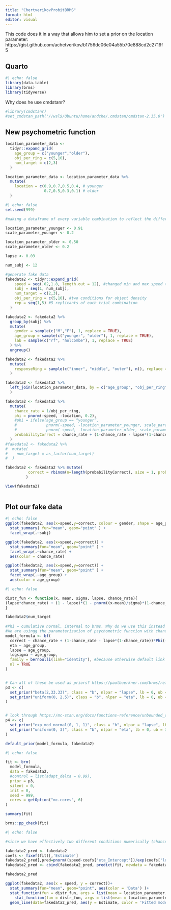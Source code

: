 ```yaml
---
title: "ChertverikovProbitBRMS"
format: html
editor: visual
---
```


This code does it in a way that allows him to set a prior on the location parameter: https://gist.github.com/achetverikov/b1756dc06e04a55b70e888cd2c2719f5

## Quarto

```r
#| echo: false
library(data.table)
library(brms)
library(tidyverse)
```

Why does he use cmdstanr?

```r
#library(cmdstanr)
#set_cmdstan_path('//wsl$/Ubuntu/home/andche/.cmdstan/cmdstan-2.35.0')

```

## New psychometric function

```r
location_parameter_data <-
  tidyr::expand_grid(
    age_group = c("younger","older"),
    obj_per_ring = c(5,10),
    num_target = c(2,3)
  )

location_parameter_data <- location_parameter_data %>%
  mutate(
    location = c(0.9,0.7,0.5,0.4, # younger
                 0.7,0.5,0.3,0.1) # older
  )

```


```r
#| echo: false
set.seed(999)

#making a dataframe of every variable combination to reflect the differing locations for age x obj_per_ring x num_target

location_parameter_younger <- 0.91
scale_parameter_younger <- 0.2

location_parameter_older <- 0.50
scale_parameter_older <- 0.2

lapse <- 0.03

num_subj <- 12

#generate fake data
fakedata2 <- tidyr::expand_grid(
    speed = seq(.02,1.8, length.out = 12), #changed min and max speed to match our data
    subj = seq(1, num_subj),
    num_target = c(2,3),
    obj_per_ring = c(5,10), #two conditions for object density
    rep = seq(1,5) #5 replicants of each trial combination
  )

fakedata2 <- fakedata2 %>%
  group_by(subj) %>%
  mutate(
    gender = sample(c("M","F"), 1, replace = TRUE),
    age_group = sample(c("younger", "older"), 1, replace = TRUE),
    lab = sample(c("rf", "holcombe"), 1, replace = TRUE)
  ) %>%
  ungroup()

fakedata2 <- fakedata2 %>%
  mutate(
    responseRing = sample(c("inner", "middle", "outer"), n(), replace = TRUE)
  )

fakedata2 <- fakedata2 %>%
  left_join(location_parameter_data, by = c("age_group", "obj_per_ring", "num_target")
  )

fakedata2 <- fakedata2 %>%
  mutate(
    chance_rate = 1/obj_per_ring,
    phi = pnorm(-speed, -location, 0.2),
    #phi = ifelse(age_group == “younger”,
    #             pnorm(-speed, -location_parameter_younger, scale_parameter_younger),
    #             pnorm(-speed, -location_parameter_older, scale_parameter_older)),
    probabilityCorrect = chance_rate + (1-chance_rate - lapse*(1-chance_rate))*phi
  )
#fakedata2 <- fakedata2 %>%
#  mutate(
#    num_target = as_factor(num_target)
#  )

fakedata2 <- fakedata2 %>% mutate(
          correct = rbinom(n=length(probabilityCorrect), size = 1, prob = probabilityCorrect)
         )

View(fakedata2)
          
```

## Plot our fake data

```r
#| echo: false
ggplot(fakedata2, aes(x=speed,y=correct, colour = gender, shape = age_group)) + 
  stat_summary( fun="mean", geom="point" ) +
  facet_wrap(.~subj)

ggplot(fakedata2, aes(x=speed,y=correct)) + 
  stat_summary(fun="mean", geom="point" ) +
  facet_wrap(.~chance_rate) +
  aes(color = chance_rate)

ggplot(fakedata2, aes(x=speed,y=correct)) + 
  stat_summary(fun="mean", geom="point" ) +
  facet_wrap(.~age_group) +
  aes(color = age_group)
```

```r
#| echo: false

distr_fun <- function(x, mean, sigma, lapse, chance_rate){
(lapse*chance_rate) + (1 - lapse)*(1 - pnorm((x-mean)/sigma)*(1-chance_rate))
}

fakedata2$num_target
                                 
#Phi = cumulative normal, internal to brms. Why do we use this instead of pnorm?
#We are usingg the parameterization of psychometric function with chanceRate and lapse rate
model_formula <- bf(
  correct ~ chance_rate + (1-chance_rate - lapse*(1-chance_rate))*Phi(-(speed-eta)/exp(logsigma)),
  eta ~ age_group,
  lapse ~ age_group,
  logsigma ~ age_group,
  family = bernoulli(link="identity"), #because otherwise default link logit would be used
  nl = TRUE
)


# Can all of these be used as priors? https://paulbuerkner.com/brms/reference/brmsfamily.html
p3 <- c(
  set_prior("beta(2,33.33)", class = "b", nlpar = "lapse", lb = 0, ub = 1),
  set_prior("uniform(0, 2.5)", class = "b", nlpar = "eta", lb = 0, ub = 2.5) #conservative ub of 3 rps
)


# look through https://mc-stan.org/docs/functions-reference/unbounded_continuous_distributions.html
p4 <- c(
  set_prior("exp_mod_normal(0, 1, 1)", class = "b", nlpar = "lapse", lb = 0, ub = 1),
  set_prior("uniform(0, 3)", class = "b", nlpar = "eta", lb = 0, ub = 3) #conservative ub of 3 rps
)

default_prior(model_formula, fakedata2)
```

```r
#| echo: false

fit <- brm(
  model_formula,
  data = fakedata2, 
  #control = list(adapt_delta = 0.99),
  prior = p3,
  silent = 0,
  init = 0,
  seed = 999,
  cores = getOption("mc.cores", 6)
)

summary(fit)
```
```r
brms::pp_check(fit)
```


```r
#| echo: false

#since we have effectively two different conditions numerically (chance_rate 0.1 and 0.2), treating it as one model probably not the move

fakedata2_pred <- fakedata2
coefs <- fixef(fit)[,'Estimate']
fakedata2_pred[,pred=pnorm((speed-coefs['eta_Intercept'])/exp(coefs['logsigma_Intercept']))]
fakedata2_pred <- cbind(fakedata2_pred, predict(fit, newdata = fakedata2))

fakedata2_pred

ggplot(fakedata2, aes(x = speed, y = correct))+
  stat_summary(fun="mean", geom="point", aes(color = 'Data') )+
  stat_function(fun = distr_fun, args = list(mean = location_parameter, sigma = scale_parameter, lapse = lapse, chance_rate = 0.2), aes(color = '0.2 chance curve')) +
    stat_function(fun = distr_fun, args = list(mean = location_parameter, sigma = scale_parameter, lapse = lapse, chance_rate = 0.1), aes(color = '0.1 chance curve'))+
  geom_line(data=fakedata2_pred, aes(y = Estimate, color = 'Fitted model with uncertainty'))
```
